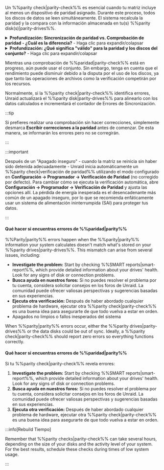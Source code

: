 Un %%parity check|parity-check%% es esencial cuando tu matriz incluye al menos un dispositivo de paridad asignado. Durante este proceso, todos los discos de datos se leen simultáneamente. El sistema recalcula la paridad y la compara con la información almacenada en tu(s) %%parity disk(s)|parity-drives%%.

<details>
  <summary><strong>Profundización: Sincronización de paridad vs. Comprobación de paridad - ¿Cuál es la diferencia?</strong> - Haga clic para expandir/colapsar</summary>

  Una %%parity|parity%% sincronización lee todos los discos de datos y crea %%parity|parity%% desde cero, guardando los resultados en los %%parity drives|parity-drives%%. Este proceso ocurre típicamente cuando añades o reemplazas un %%parity drive|parity-drives%% o después de cambios significativos en la configuración.

  Un %%parity check|parity-check%% lee todos los discos de datos junto con los %%parity drives|parity-drives%%. Recalcula los valores de %%parity|parity%% y los compara con los valores almacenados. Existen dos modos para ejecutar un %%parity check|parity-check%%:

  - **Correctiva (CORRECT):** Si encuentra una discrepancia, actualiza el %%parity disk|parity-drives%% y registra el evento.
  - **No correctiva (NOCORRECT):** Solo registra cualquier error encontrado sin actualizar la paridad.

  Para evitar un registro excesivo, solo se informan las primeras 100 direcciones con errores durante una comprobación de %%paridad|parity-check%%. Estas discrepancias se denominan **errores de sincronización** e indican dónde la paridad no se alinea con los datos, generalmente debido a problemas como cortes de energía repentinos o problemas de hardware. Cada error de sincronización se cuenta en bloques de 4KiB, que es el tamaño de unidad de I/O del sistema (conocido como tamaño de página de Linux).
</details>

<details>
  <summary><strong>Profundización: ¿Qué significa "válido" para la paridad y los discos del conjunto?</strong> - Haga clic para expandir/colapsar</summary>

  Un **disco de %%paridad|parity-drives%% válido** indica que después de la última sincronización de %%paridad|parity%% exitosa, Unraid reconoció la %%paridad|parity%% como "buena", lo que significa que es adecuada para la recuperación de datos si falla un disco. El estado "válido" se aplica a cada disco en el conjunto, no solo al de %%paridad|parity%%. Si todos los discos menos uno son válidos, Unraid puede reconstruir los datos del disco faltante o fallado usando la %%paridad|parity%%.

  Unraid mantiene el estado "válido" del disco de %%paridad|parity-drives%% incluso cuando ocurren algunos errores de sincronización después de una verificación no correctiva. Esto asegura que aún pueda recuperar un disco fallido. Si la %%paridad|parity%% se marcara como inválida, correría el riesgo de tener dos discos inválidos después de una sola falla adicional, lo que podría conducir a la pérdida de datos.
</details>

Mientras una comprobación de %%paridad|parity-check%% está en progreso, aún puede usar el conjunto. Sin embargo, tenga en cuenta que el rendimiento puede disminuir debido a la disputa por el uso de los discos, ya que tanto las operaciones de archivos como la verificación competirán por los recursos.

Normalmente, si la %%parity check|parity-check%% identifica errores, Unraid actualizará el %%parity disk|parity-drives%% para alinearlo con los datos calculados e incrementará el contador de Errores de Sincronización.

:::tip

Si prefieres realizar una comprobación sin hacer correcciones, simplemente desmarca **Escribir correcciones a la paridad** antes de comenzar. De esta manera, se informarán los errores pero no se corregirán.

:::

:::important

Después de un "Apagado inseguro" - cuando la matriz se reinicia sin haber sido detenida adecuadamente - Unraid inicia automáticamente un %%parity check|verificación de paridad%% utilizando el modo configurado en **Configuración → Programador → Verificación de Paridad** (no corregido por defecto). Para cambiar cómo se ejecuta la verificación automática, abre **Configuración → Programador → Verificación de Paridad** y ajusta las opciones allí. La pérdida de energía inesperada es el desencadenante más común de un apagado inseguro, por lo que se recomienda enfáticamente usar un sistema de alimentación ininterrumpida (SAI) para proteger tus datos.

:::

<h4>Qué hacer si encuentras errores de %%paridad|parity%%</h4>

%%Parity|parity%% errors happen when the %%parity|parity%% information your system calculates doesn't match what's stored on your %%parity drives|parity-drives%%. This mismatch can arise from several issues, including:

- **Investigate the problem:** Start by checking %%SMART reports|smart-report%%, which provide detailed information about your drives' health. Look for any signs of disk or connection problems.
- **Busca ayuda en nuestros foros:** Si no puedes resolver el problema por tu cuenta, considera solicitar consejos en los foros de Unraid. La comunidad puede ofrecer valiosas perspectivas y sugerencias basadas en sus experiencias.
- **Ejecuta otra verificación:** Después de haber abordado cualquier problema de hardware, ejecutar otra %%parity check|parity-check%% es una buena idea para asegurarte de que todo vuelva a estar en orden.
- Apagados no limpios o fallos inesperados del sistema

When %%parity|parity%% errors occur, either the %%parity drives|parity-drives%% or the data disks could be out of sync. Ideally, a %%parity check|parity-check%% should report zero errors so everything functions correctly.

<h4>Qué hacer si encuentras errores de %%paridad|parity%%</h4>

Si tu %%parity check|parity-check%% revela errores:

1. **Investigate the problem:** Start by checking %%SMART reports|smart-report%%, which provide detailed information about your drives' health. Look for any signs of disk or connection problems.
2. **Busca ayuda en nuestros foros:** Si no puedes resolver el problema por tu cuenta, considera solicitar consejos en los foros de Unraid. La comunidad puede ofrecer valiosas perspectivas y sugerencias basadas en sus experiencias.
3. **Ejecuta otra verificación:** Después de haber abordado cualquier problema de hardware, ejecutar otra %%parity check|parity-check%% es una buena idea para asegurarte de que todo vuelva a estar en orden.

:::info[Rebuild Tiempo]

Remember that %%parity checks|parity-check%% can take several hours, depending on the size of your disks and the activity level of your system. For the best results, schedule these checks during times of low system usage.

:::
